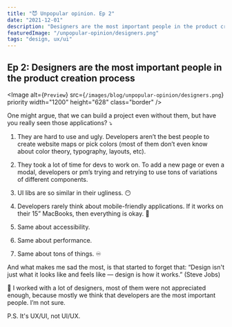 ```yaml
---
title: "😈 Unpopular opinion. Ep 2"
date: "2021-12-01"
description: "Designers are the most important people in the product creation process"
featuredImage: "/unpopular-opinion/designers.png"
tags: "design, ux/ui"
---
```


## Ep 2: Designers are the most important people in the product creation process

<Image
  alt={`Preview`}
  src={`/images/blog/unpopular-opinion/designers.png`}
  priority
  width="1200"
  height="628"
  class="border"
/>

One might argue, that we can build a project even without them, but have you really seen those applications? ⤵️

1. They are hard to use and ugly. Developers aren’t the best people to create website maps or pick colors (most of them don’t even know about color theory, typography, layouts, etc).

2. They took a lot of time for devs to work on. To add a new page or even a modal, developers or pm’s trying and retrying to use tons of variations of different components.

3. UI libs are so similar in their ugliness. 😶

4. Developers rarely think about mobile-friendly applications. If it works on their 15” MacBooks, then everything is okay. 🤢

5. Same about accessibility.

6. Same about performance.

7. Same about tons of things. ♾

And what makes me sad the most, is that started to forget that: “Design isn't just what it looks like and feels like — design is how it works.” (Steve Jobs)

🤔 I worked with a lot of designers, most of them were not appreciated enough, because mostly we think that developers are the most important people. I’m not sure.

P.S. It's UX/UI, not UI/UX.
